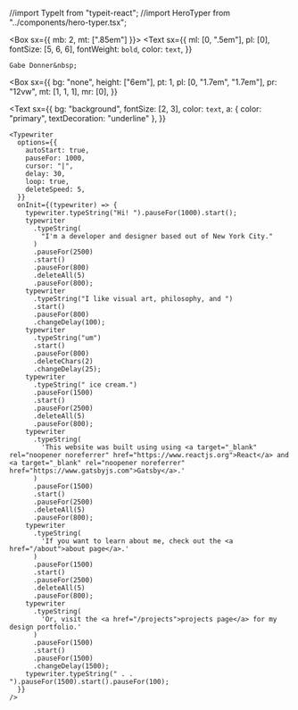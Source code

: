 //import TypeIt from "typeit-react";
//import HeroTyper from "../components/hero-typer.tsx";

<!--https://npm.io/package/typewriter-effect -->

<!--https://www.typeitjs.com/-->
<!--this is the other import that might be better. it allows playing and pausing-->

<Box sx={{ mb: 2, mt: [".85em"] }}>
  <Text
    sx={{
      ml: [0, ".5em"],
      pl: [0],
      fontSize: [5, 6, 6],
      fontWeight: `bold`,
      color: `text`,
    }}
  >
    Gabe Donner&nbsp;
  </Text>
</Box>

<!-- <HeroTyper /> -->

<!--<Box sx={{span:{bg:'background', fontSize: 3}}}>
  <TypeIt
    options={{
      strings: ["This will be typed out yada yada"],
      speed: 45,
      loop: true,
      lifeLife: false,
      }}
  />
</Box>-->

<Box
  sx={{
    bg: "none",
    height: ["6em"],
    pt: 1,
    pl: [0, "1.7em", "1.7em"],
    pr: "12vw",
    mt: [1, 1, 1],
    mr: [0],
  }}
>
  <Text
    sx={{
      bg: "background",
      fontSize: [2, 3],
      color: `text`,
      a: { color: "primary", textDecoration: "underline" },
    }}
  >
    <Typewriter
      options={{
        autoStart: true,
        pauseFor: 1000,
        cursor: "|",
        delay: 30,
        loop: true,
        deleteSpeed: 5,
      }}
      onInit={(typewriter) => {
        typewriter.typeString("Hi! ").pauseFor(1000).start();
        typewriter
          .typeString(
            "I'm a developer and designer based out of New York City."
          )
          .pauseFor(2500)
          .start()
          .pauseFor(800)
          .deleteAll(5)
          .pauseFor(800);
        typewriter
          .typeString("I like visual art, philosophy, and ")
          .start()
          .pauseFor(800)
          .changeDelay(100);
        typewriter
          .typeString("um")
          .start()
          .pauseFor(800)
          .deleteChars(2)
          .changeDelay(25);
        typewriter
          .typeString(" ice cream.")
          .pauseFor(1500)
          .start()
          .pauseFor(2500)
          .deleteAll(5)
          .pauseFor(800);
        typewriter
          .typeString(
            'This website was built using using <a target="_blank" rel="noopener noreferrer" href="https://www.reactjs.org">React</a> and <a target="_blank" rel="noopener noreferrer" href="https://www.gatsbyjs.com">Gatsby</a>.'
          )
          .pauseFor(1500)
          .start()
          .pauseFor(2500)
          .deleteAll(5)
          .pauseFor(800);
        typewriter
          .typeString(
            'If you want to learn about me, check out the <a href="/about">about page</a>.'
          )
          .pauseFor(1500)
          .start()
          .pauseFor(2500)
          .deleteAll(5)
          .pauseFor(800);
        typewriter
          .typeString(
            'Or, visit the <a href="/projects">projects page</a> for my design portfolio.'
          )
          .pauseFor(1500)
          .start()
          .pauseFor(1500)
          .changeDelay(1500);
        typewriter.typeString(" . . ").pauseFor(1500).start().pauseFor(100);
      }}
    />
  </Text>
</Box>
